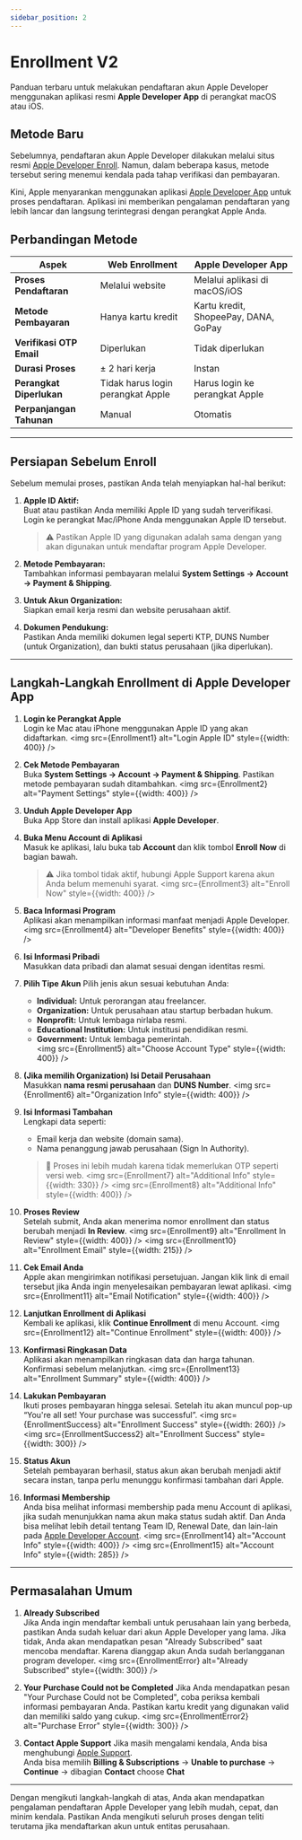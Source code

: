 ```yaml
---
sidebar_position: 2
---
```



# Enrollment V2

Panduan terbaru untuk melakukan pendaftaran akun Apple Developer menggunakan aplikasi resmi **Apple Developer App** di perangkat macOS atau iOS.

## Metode Baru

Sebelumnya, pendaftaran akun Apple Developer dilakukan melalui situs resmi [Apple Developer Enroll](https://developer.apple.com/programs/enroll/). Namun, dalam beberapa kasus, metode tersebut sering menemui kendala pada tahap verifikasi dan pembayaran.

Kini, Apple menyarankan menggunakan aplikasi [Apple Developer App](https://apps.apple.com/id/app/apple-developer/id640199958) untuk proses pendaftaran. Aplikasi ini memberikan pengalaman pendaftaran yang lebih lancar dan langsung terintegrasi dengan perangkat Apple Anda.

## Perbandingan Metode

| **Aspek**                   | **Web Enrollment**                            | **Apple Developer App**                   |
|----------------------------|-----------------------------------------------|-------------------------------------------|
| **Proses Pendaftaran**     | Melalui website                               | Melalui aplikasi di macOS/iOS             |
| **Metode Pembayaran**      | Hanya kartu kredit                            | Kartu kredit, ShopeePay, DANA, GoPay      |
| **Verifikasi OTP Email**   | Diperlukan                                    | Tidak diperlukan                           |
| **Durasi Proses**          | ± 2 hari kerja                                | Instan                                     |
| **Perangkat Diperlukan**   | Tidak harus login perangkat Apple             | Harus login ke perangkat Apple            |
| **Perpanjangan Tahunan**   | Manual                                        | Otomatis                                   |

---

## Persiapan Sebelum Enroll

Sebelum memulai proses, pastikan Anda telah menyiapkan hal-hal berikut:

1. **Apple ID Aktif:**  
   Buat atau pastikan Anda memiliki Apple ID yang sudah terverifikasi. Login ke perangkat Mac/iPhone Anda menggunakan Apple ID tersebut.  
   > ⚠️ Pastikan Apple ID yang digunakan adalah sama dengan yang akan digunakan untuk mendaftar program Apple Developer.

2. **Metode Pembayaran:**  
   Tambahkan informasi pembayaran melalui **System Settings → Account → Payment & Shipping**.

3. **Untuk Akun Organization:**  
   Siapkan email kerja resmi dan website perusahaan aktif.

4. **Dokumen Pendukung:**  
   Pastikan Anda memiliki dokumen legal seperti KTP, DUNS Number (untuk Organization), dan bukti status perusahaan (jika diperlukan).

---

## Langkah-Langkah Enrollment di Apple Developer App

1. **Login ke Perangkat Apple**   
   Login ke Mac atau iPhone menggunakan Apple ID yang akan didaftarkan.
   <img src={Enrollment1} alt="Login Apple ID" style={{width: 400}} />

2. **Cek Metode Pembayaran**   
   Buka **System Settings → Account → Payment & Shipping**. Pastikan metode pembayaran sudah ditambahkan.
   <img src={Enrollment2} alt="Payment Settings" style={{width: 400}} />

3. **Unduh Apple Developer App**   
   Buka App Store dan install aplikasi **Apple Developer**.

4. **Buka Menu Account di Aplikasi**   
   Masuk ke aplikasi, lalu buka tab **Account** dan klik tombol **Enroll Now** di bagian bawah.
   > ⚠️ Jika tombol tidak aktif, hubungi Apple Support karena akun Anda belum memenuhi syarat.
   <img src={Enrollment3} alt="Enroll Now" style={{width: 400}} />

5. **Baca Informasi Program**   
   Aplikasi akan menampilkan informasi manfaat menjadi Apple Developer.
   <img src={Enrollment4} alt="Developer Benefits" style={{width: 400}} />

6. **Isi Informasi Pribadi**   
   Masukkan data pribadi dan alamat sesuai dengan identitas resmi.

7. **Pilih Tipe Akun**
   Pilih jenis akun sesuai kebutuhan Anda:

   - **Individual:** Untuk perorangan atau freelancer.
   - **Organization:** Untuk perusahaan atau startup berbadan hukum.
   - **Nonprofit:** Untuk lembaga nirlaba resmi.
   - **Educational Institution:** Untuk institusi pendidikan resmi.
   - **Government:** Untuk lembaga pemerintah.   
   <img src={Enrollment5} alt="Choose Account Type" style={{width: 400}} />

8. **(Jika memilih Organization) Isi Detail Perusahaan**   
   Masukkan **nama resmi perusahaan** dan **DUNS Number**.
   <img src={Enrollment6} alt="Organization Info" style={{width: 400}} />

9. **Isi Informasi Tambahan**   
   Lengkapi data seperti:
   - Email kerja dan website (domain sama).
   - Nama penanggung jawab perusahaan (Sign In Authority).
   > 🎯 Proses ini lebih mudah karena tidak memerlukan OTP seperti versi web.
   <img src={Enrollment7} alt="Additional Info" style={{width: 330}} />
   <img src={Enrollment8} alt="Additional Info" style={{width: 400}} />

10. **Proses Review**   
   Setelah submit, Anda akan menerima nomor enrollment dan status berubah menjadi **In Review**.
   <img src={Enrollment9} alt="Enrollment In Review" style={{width: 400}} />
   <img src={Enrollment10} alt="Enrollment Email" style={{width: 215}} />

11. **Cek Email Anda**   
   Apple akan mengirimkan notifikasi persetujuan. Jangan klik link di email tersebut jika Anda ingin menyelesaikan pembayaran lewat aplikasi.
   <img src={Enrollment11} alt="Email Notification" style={{width: 400}} />

12. **Lanjutkan Enrollment di Aplikasi**   
   Kembali ke aplikasi, klik **Continue Enrollment** di menu Account.
   <img src={Enrollment12} alt="Continue Enrollment" style={{width: 400}} />

13. **Konfirmasi Ringkasan Data**   
   Aplikasi akan menampilkan ringkasan data dan harga tahunan. Konfirmasi sebelum melanjutkan.
   <img src={Enrollment13} alt="Enrollment Summary" style={{width: 400}} />

14. **Lakukan Pembayaran**   
   Ikuti proses pembayaran hingga selesai. Setelah itu akan muncul pop-up “You're all set! Your purchase was successful”.
   <img src={EnrollmentSuccess} alt="Enrollment Success" style={{width: 260}} />
   <img src={EnrollmentSuccess2} alt="Enrollment Success" style={{width: 300}} />

15. **Status Akun**   
   Setelah pembayaran berhasil, status akun akan berubah menjadi aktif secara instan, tanpa perlu menunggu konfirmasi tambahan dari Apple.

16. **Informasi Membership**   
   Anda bisa melihat informasi membership pada menu Account di aplikasi, jika sudah menunjukkan nama akun maka status sudah aktif. Dan Anda bisa melihat lebih detail tentang Team ID, Renewal Date, dan lain-lain pada [Apple Developer Account](https://developer.apple.com/account/).
   <img src={Enrollment14} alt="Account Info" style={{width: 400}} />
   <img src={Enrollment15} alt="Account Info" style={{width: 285}} />

---

## Permasalahan Umum

1. **Already Subscribed**   
   Jika Anda ingin mendaftar kembali untuk perusahaan lain yang berbeda, pastikan Anda sudah keluar dari akun Apple Developer yang lama. Jika tidak, Anda akan mendapatkan pesan "Already Subscribed" saat mencoba mendaftar. Karena dianggap akun Anda sudah berlangganan program developer.
   <img src={EnrollmentError} alt="Already Subscribed" style={{width: 300}} />

2. **Your Purchase Could not be Completed**
   Jika Anda mendapatkan pesan "Your Purchase Could not be Completed", coba periksa kembali informasi pembayaran Anda. Pastikan kartu kredit yang digunakan valid dan memiliki saldo yang cukup.
   <img src={EnrollmentError2} alt="Purchase Error" style={{width: 300}} />   

3. **Contact Apple Support**
   Jika masih mengalami kendala, Anda bisa menghubungi [Apple Support](https://getsupport.apple.com/solutions).  
   Anda bisa memilih **Billing & Subscriptions** -> **Unable to purchase** -> **Continue** -> dibagian **Contact** choose **Chat**

---

Dengan mengikuti langkah-langkah di atas, Anda akan mendapatkan pengalaman pendaftaran Apple Developer yang lebih mudah, cepat, dan minim kendala. Pastikan Anda mengikuti seluruh proses dengan teliti terutama jika mendaftarkan akun untuk entitas perusahaan.
